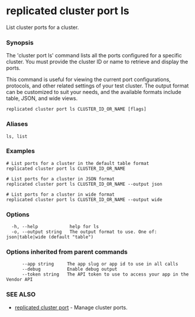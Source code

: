 # replicated cluster port ls

List cluster ports for a cluster.

### Synopsis

The 'cluster port ls' command lists all the ports configured for a specific cluster. You must provide the cluster ID or name to retrieve and display the ports.

This command is useful for viewing the current port configurations, protocols, and other related settings of your test cluster. The output format can be customized to suit your needs, and the available formats include table, JSON, and wide views.

```
replicated cluster port ls CLUSTER_ID_OR_NAME [flags]
```

### Aliases

```
ls, list
```

### Examples

```
# List ports for a cluster in the default table format
replicated cluster port ls CLUSTER_ID_OR_NAME

# List ports for a cluster in JSON format
replicated cluster port ls CLUSTER_ID_OR_NAME --output json

# List ports for a cluster in wide format
replicated cluster port ls CLUSTER_ID_OR_NAME --output wide
```

### Options

```
  -h, --help            help for ls
  -o, --output string   The output format to use. One of: json|table|wide (default "table")
```

### Options inherited from parent commands

```
      --app string     The app slug or app id to use in all calls
      --debug          Enable debug output
      --token string   The API token to use to access your app in the Vendor API
```

### SEE ALSO

* [replicated cluster port](replicated-cli-cluster-port)	 - Manage cluster ports.

